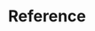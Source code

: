 ---
title: "Reference"
description: "Learn about Linkvite's Command Line Interface (CLI) tool and how to use it for efficient bookmark management."
---